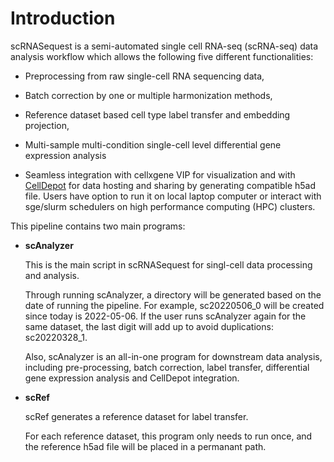# Introduction

scRNASequest is a semi-automated single cell RNA-seq (scRNA-seq) data analysis workflow which allows the following five different functionalities:

- Preprocessing from raw single-cell RNA sequencing data, 

- Batch correction by one or multiple harmonization methods, 

- Reference dataset based cell type label transfer and embedding projection, 

- Multi-sample multi-condition single-cell level differential gene expression analysis

- Seamless integration with cellxgene VIP for visualization and with [CellDepot](https://github.com/interactivereport/CellDepot){target="_blank"} for data hosting and sharing by generating compatible h5ad file. Users have option to run it on local laptop computer or interact with sge/slurm schedulers on high performance computing (HPC) clusters.

This pipeline contains two main programs:

  - **scAnalyzer**
  
    This is the main script in scRNASequest for singl-cell data processing and analysis.
    
    Through running scAnalyzer, a directory will be generated based on the date of running the pipeline. For example, sc20220506_0 will be created since today is 2022-05-06. If the user runs scAnalyzer again for the same dataset, the last digit will add up to avoid duplications: sc20220328_1.
    
    Also, scAnalyzer is an all-in-one program for downstream data analysis, including pre-processing, batch correction, label transfer, differential gene expression analysis and CellDepot integration.
    
    
  - **scRef**
  
    scRef generates a reference dataset for label transfer. 
    
    For each reference dataset, this program only needs to run once, and the reference h5ad file will be placed in a permanant path.

